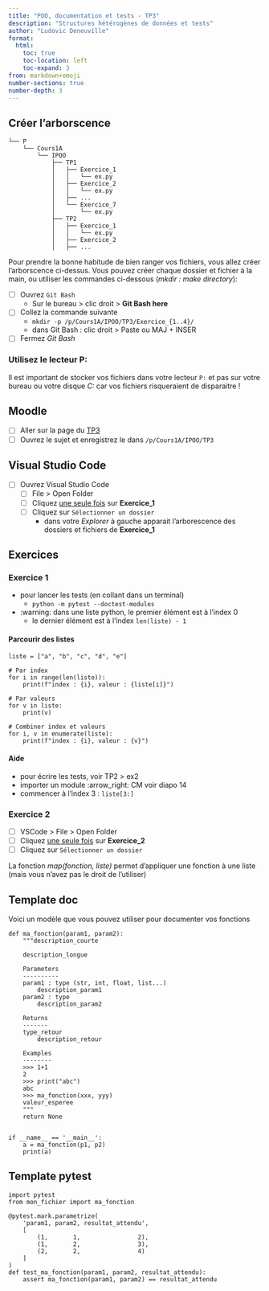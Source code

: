 ```yaml
---
title: "POO, documentation et tests - TP3"
description: "Structures hétérogènes de données et tests"
author: "Ludovic Deneuville"
format:
  html:
    toc: true
    toc-location: left
    toc-expand: 3
from: markdown+emoji
number-sections: true
number-depth: 3
---
```


## Créer l'arborscence

```
└── P
    └── Cours1A
        └── IPOO
            ├── TP1
            │   ├── Exercice_1
            │   │   └── ex.py
            │   ├── Exercice_2
            │   │   └── ex.py
            │   ├── ...
            │   └── Exercice_7
            │       └── ex.py
            ├── TP2
            │   ├── Exercice_1
            │   │   └── ex.py
            │   ├── Exercice_2
            │   ├── ...
```

Pour prendre la bonne habitude de bien ranger vos fichiers, vous allez créer l'arborscence ci-dessus.
Vous pouvez créer chaque dossier et fichier à la main, ou utiliser les commandes ci-dessous (*mkdir : make directory*):

- [ ] Ouvrez `Git Bash`
  - Sur le bureau > clic droit > **Git Bash here**
- [ ] Collez la commande suivante
  - `mkdir -p /p/Cours1A/IPOO/TP3/Exercice_{1..4}/`
  - dans Git Bash : clic droit > Paste ou MAJ + INSER
- [ ] Fermez *Git Bash*

:::{.callout-warning}
### Utilisez le lecteur **P:**

Il est important de stocker vos fichiers dans votre lecteur `P:` et pas sur votre bureau ou votre disque *C:* car vos fichiers risqueraient de disparaitre !
:::

## Moodle

- [ ] Aller sur la page du [TP3](https://foad-moodle.ensai.fr/pluginfile.php/27913/mod_resource/content/3/TP3%20-%20Sujet.pdf){.external target="_blank"}
- [ ] Ouvrez le sujet et enregistrez le dans `/p/Cours1A/IPOO/TP3`


## Visual Studio Code

- [ ] Ouvrez Visual Studio Code
  - [ ] File > Open Folder
  - [ ] Cliquez [une seule fois]{.underline} sur **Exercice_1**
  - [ ] Cliquez sur `Sélectionner un dossier`
    - dans votre *Explorer* à gauche apparait l'arborescence des dossiers et fichiers de **Exercice_1**

## Exercices

### Exercice 1

- pour lancer les tests (en collant dans un terminal)
  - `python -m pytest --doctest-modules` 
- :warning: dans une liste python, le premier élément est à l'index 0
  - le dernier élément est à l'index `len(liste) - 1`

#### Parcourir des listes

```.python
liste = ["a", "b", "c", "d", "e"]

# Par index
for i in range(len(liste)):
    print(f"index : {i}, valeur : {liste[i]}")

# Par valeurs
for v in liste:
    print(v)

# Combiner index et valeurs
for i, v in enumerate(liste):
    print(f"index : {i}, valeur : {v}")
```


:::{.callout-tip collapse="true"}
#### Aide

- pour écrire les tests, voir TP2 > ex2
- importer un module :arrow_right: CM voir diapo 14
- commencer à l'index 3 : `liste[3:]`

:::

### Exercice 2

- [ ] VSCode > File > Open Folder
- [ ] Cliquez [une seule fois]{.underline} sur **Exercice_2**
- [ ] Cliquez sur `Sélectionner un dossier`

:::{.callout-note}
La fonction *map(fonction, liste)* permet d'appliquer une fonction à une liste (mais vous n'avez pas le droit de l'utiliser)
:::


## Template doc

Voici un modèle que vous pouvez utiliser pour documenter vos fonctions

```.python
def ma_fonction(param1, param2):
    """description_courte

    description_longue

    Parameters
    ----------
    param1 : type (str, int, float, list...)
        description_param1
    param2 : type
        description_param2

    Returns
    -------
    type_retour
        description_retour

    Examples
    --------
    >>> 1+1
    2
    >>> print("abc")
    abc
    >>> ma_fonction(xxx, yyy)
    valeur_esperee
    """
    return None


if __name__ == '__main__':
    a = ma_fonction(p1, p2)
    print(a)
```

## Template pytest

```.python
import pytest
from mon_fichier import ma_fonction

@pytest.mark.parametrize(
    'param1, param2, resultat_attendu',
    [
        (1,       1,                2),
        (1,       2,                3),
        (2,       2,                4)
    ]
)
def test_ma_fonction(param1, param2, resultat_attendu):
    assert ma_fonction(param1, param2) == resultat_attendu
```